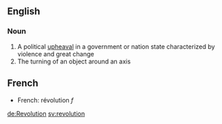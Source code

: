==English==
===Noun===
#A political [[upheaval]] in a government or nation state characterized by violence and great change
#The turning of an object around an axis

==French==
*French: révolution ''f''

[[de:Revolution]]
[[sv:revolution]]